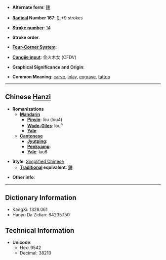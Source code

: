 * '''Alternate form''': [[鏤]]

* '''[[Wiktionary:Chinese radical index| Radical]] Number 167''': [[Wiktionary:Chinese radical index 钅|钅]]+9 strokes

* '''[[Wiktionary:Chinese total strokes index|Stroke number]]''': [[Wiktionary:Chinese total strokes index 14|14]]

* '''Stroke order''': 

* '''[[Wiktionary:Chinese four corner index|Four-Corner System]]''': 

* '''[[Wiktionary:Chinese Cangjie index|Cangjie input]]''': 金火木女 (CFDV)

* '''Graphical Significance and Origin''': 

* '''Common Meaning''': [[carve]], [[inlay]], [[engrave]], [[tattoo]]

----

== Chinese [[Hanzi]] ==

* '''Romanizations'''
** '''[[Mandarin]]'''
*** '''[[Pinyin]]''': lòu (lou4)
*** '''[[Wade-Giles]]''': lou<sup>4</sup>
*** '''[[Yale]]''': 
** '''[[Cantonese]]'''
*** '''[[Jyutping]]''':
*** '''[[Penkyamp]]''': 
*** '''[[Yale]]''': lau6

* '''Style''': [[Simplified Chinese]] 
** '''[[Traditional Chinese|Traditional]] equivalent''': [[鏤]]

* '''Other info''': 

----

== Dictionary Information ==

* KangXi: 1328.061
* Hanyu Da Zidian: 64235.150

== Technical Information ==

* '''Unicode''':
** Hex: 9542
** Decimal: 38210
